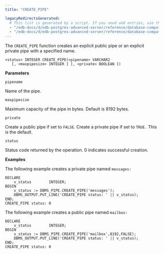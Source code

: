 ```yaml
---
title: "CREATE_PIPE"

legacyRedirectsGenerated:
  # This list is generated by a script. If you need add entries, use the `legacyRedirects` key.
  - "/edb-docs/d/edb-postgres-advanced-server/reference/database-compatibility-for-oracle-developers-built-in-package-guide/13/create_pipe.html"
  - "/edb-docs/d/edb-postgres-advanced-server/reference/database-compatibility-for-oracle-developers-built-in-package-guide/latest/create_pipe.html"
---
```


The `CREATE_PIPE` function creates an explicit public pipe or an explicit private pipe with a specified name.

```text
<status> INTEGER CREATE_PIPE(<pipename> VARCHAR2
   [, <maxpipesize> INTEGER ] [, <private> BOOLEAN ])
```

**Parameters**

`pipename`

 Name of the pipe.

`maxpipesize`

 Maximum capacity of the pipe in bytes. Default is 8192 bytes.

`private`

 Create a public pipe if set to `FALSE`. Create a private pipe if set to `TRUE.` This is the default.

`status`

 Status code returned by the operation. 0 indicates successful creation.

**Examples**

The following example creates a private pipe named `messages:`

```text
DECLARE
    v_status        INTEGER;
BEGIN
    v_status := DBMS_PIPE.CREATE_PIPE('messages');
    DBMS_OUTPUT.PUT_LINE('CREATE_PIPE status: ' || v_status);
END;
CREATE_PIPE status: 0
```

The following example creates a public pipe named `mailbox:`

```text
DECLARE
    v_status        INTEGER;
BEGIN
    v_status := DBMS_PIPE.CREATE_PIPE('mailbox',8192,FALSE);
    DBMS_OUTPUT.PUT_LINE('CREATE_PIPE status: ' || v_status);
END;
CREATE_PIPE status: 0
```
